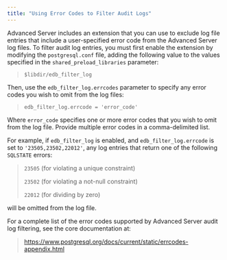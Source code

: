 ```yaml
---
title: "Using Error Codes to Filter Audit Logs"
---
```


<div id="using_error_codes_to_filter_audit_logs" class="registered_link"></div>




Advanced Server includes an extension that you can use to exclude log file entries that include a user-specified error code from the Advanced Server log files. To filter audit log entries, you must first enable the extension by modifying the `postgresql.conf` file, adding the following value to the values specified in the `shared_preload_libraries` parameter:

> `$libdir/edb_filter_log`

Then, use the `edb_filter_log.errcodes` parameter to specify any error codes you wish to omit from the log files:

> `edb_filter_log.errcode = 'error_code'`

Where `error_code` specifies one or more error codes that you wish to omit from the log file. Provide multiple error codes in a comma-delimited list.

For example, if `edb_filter_log` is enabled, and `edb_filter_log.errcode` is set to `'23505,23502,22012'`, any log entries that return one of the following `SQLSTATE` errors:

> `23505` (for violating a unique constraint)
>
> `23502` (for violating a not-null constraint)
>
> `22012` (for dividing by zero)

will be omitted from the log file.

For a complete list of the error codes supported by Advanced Server audit log filtering, see the core documentation at:

> <https://www.postgresql.org/docs/current/static/errcodes-appendix.html>
